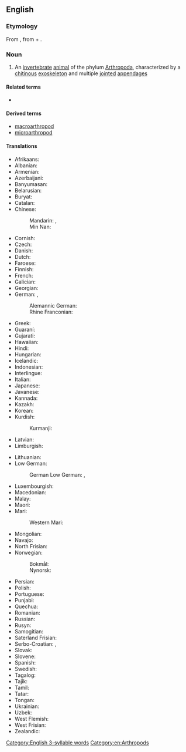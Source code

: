 ==English==
{{wikipedia}}

===Etymology===
{{PIE root|en|h₂er|ped}}
From {{der|en|NL.|-}} {{ll|mul|Arthropoda}}, from {{der|en|grc|ἄρθρον||joint}} + {{m|grc|πούς||foot}}.

===Noun===
{{en-noun|s|arthropodae}}

# An [[invertebrate]] [[animal]] of the phylum [[Arthropoda]], characterized by a [[chitin]]ous [[exoskeleton]] and multiple [[joint]]ed [[appendage]]s

====Related terms====
* {{l|en|arthropodean}}

====Derived terms====
* [[macroarthropod]]
* [[microarthropod]]

====Translations====
{{trans-top|animal of Arthropoda}}
* Afrikaans: {{t|af|geleedpotiges}}
* Albanian: {{t|sq|këmbënyjorët}}
* Armenian: {{t|hy|հոդվածոտանի|sc=Armn}}
* Azerbaijani: {{t+|az|buğumayaqlılar}}
* Banyumasan: {{t|map-bms|kéwan mawa ros-ros}}
* Belarusian: {{t|be|членістаногія|sc=Cyrl}}
* Buryat: {{t|bua|үетэ хүлтэн}}
* Catalan: {{t|ca|artròpode|m}}
* Chinese:
*: Mandarin: {{t+|cmn|節肢動物|sc=Hani}}, {{t+|cmn|节肢动物|tr=jiézhī dòngwù|sc=Hani}}
*: Min Nan: {{t|nan|節足動物|tr=chat-kha tōng-bu̍t|sc=Hani}}
* Cornish: {{t|kw|melldrosek}}
* Czech: {{t|cs|členovec|m}}
* Danish: {{t+|da|leddyr|n}}
* Dutch: {{t+|nl|geleedpotige}}
* Faroese: {{t|fo|liðadýr|n}}
* Finnish: {{t+|fi|niveljalkainen}}
* French: {{t+|fr|arthropode|m}}
* Galician: {{t+|gl|artrópodo|m}}
* Georgian: {{t|ka|ფეხსახსრიანები|sc=Geor}}
* German: {{t+|de|Gliederfüßer|m}}, {{t|de|Gliederfüßler|m}}
*: Alemannic German: {{t|gsw|Gliiderfüesser}}
*: Rhine Franconian: {{t|gmw-rfr|Gliederfüßer}} {{qualifier|Palatine}}
* Greek: {{t+|el|αρθρόποδο|n}}
* Guaraní: {{t|gn|mymba ipy apytimby}}
* Gujarati: {{t|gu|સંધિપાદ}}
* Hawaiian: {{t|haw|wāwaeʻami}}
* Hindi: {{t|hi|संधिपाद}}
* Hungarian: {{t+|hu|ízeltlábúak}}
* Icelandic: {{t+|is|liðdýr|n}}
* Indonesian: {{t|id|hewan berbuku-buku}}
* Interlingue: {{t|ie|artropod}}
* Italian: {{t+|it|artropode|m}}
* Japanese: {{t+|ja|節足動物|tr=せっそくどうぶつ, sessoku dōbutsu}}
* Javanese: {{t|jv|kéwan mawa ros-rosan}}
* Kannada: {{t+|kn|ಸಂಧಿಪದಿ|sc=Knda}}
* Kazakh: {{t|kk|буынаяқтылар|sc=Cyrl}}
* Korean: {{t|ko|절지동물}}
* Kurdish:
*: Kurmanji: {{t+|kmr|girêçikpê}}
* Latvian: {{t|lv|posmkāji}}
* Limburgish: {{t|li|gelidpoetege}}
{{trans-mid}}
* Lithuanian: {{t|lt|nariuotakojai}}
* Low German:
*: German Low German: {{t|nds-de|Liddfööt}}, {{t|nds-de|Liddpoten}}
* Luxembourgish: {{t|lb|glidderféisser}}
* Macedonian: {{t|mk|членконоги|sc=Cyrl}}
* Malay: {{t|ms|artropod}}
* Maori: {{t|mi|angawaho}}
* Mari:
*: Western Mari: {{t|mrj|шукы яланвлӓн}}
* Mongolian: {{t|mn|үет хөлтөн|sc=Cyrl}}
* Navajo: {{t|nv|chʼosh bijáád dahólónígíí}}
* North Frisian: {{t|frr|laspuateten}}
* Norwegian: {{t|no|leddyr}}
*: Bokmål: {{t|nb|leddyr}}
*: Nynorsk: {{t|nn|leddyr}}
* Persian: {{t+|fa|بندپایان|tr=bandpâyân}}
* Polish: {{t+|pl|stawonóg|m}}
* Portuguese: {{t+|pt|artrópode|m}}
* Punjabi: {{t|pa|ਸੰਧਿਪਾਦ}}
* Quechua: {{t|qu|sillwichaki}}
* Romanian: {{t+|ro|artropod|n}}
* Russian: {{t+|ru|членистоно́гое|n}}
* Rusyn: {{t|rue|членистоногы}}
* Samogitian: {{t|sgs|narioutakuojē}}
* Saterland Frisian: {{t|stq|lidefäite}}
* Serbo-Croatian: {{t+|sh|člankonošci}}, {{t|sh|зглавкари}}
* Slovak: {{t|sk|článkonožce|m-p}}
* Slovene: {{t|sl|členonožci}}
* Spanish: {{t+|es|artrópodo|m}}
* Swedish: {{t+|sv|leddjur|n}}
* Tagalog: {{t|tl|ugnaypaa}}
* Tajik: {{t|tg|бандпоён|sc=Cyrl}}
* Tamil: {{t+|ta|கணுக்காலி|sc=Taml}}
* Tatar: {{t|tt|буынтыкаяклылар|sc=Cyrl}}
* Tongan: {{t|to|veʻehokohoko}}
* Ukrainian: {{t|uk|членистоно́ге|n|sc=Cyrl}}
* Uzbek: {{t+|uz|boʻgʻimoyoqlilar}}
* West Flemish: {{t|vls|geleedpôtign}}
* West Frisian: {{t|fy|lidpoatigen}}
* Zealandic: {{t|zea|heleedpoôtihen}}
{{trans-bottom}}

[[Category:English 3-syllable words]]
[[Category:en:Arthropods]]